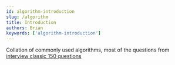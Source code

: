 ```yaml
---
id: algorithm-introduction
slug: /algorithm
title: Introduction
authors: Brian
keywords: ['algorithm-introduction']
---
```


Collation of commonly used algorithms, most of the questions from [interview classic 150 questions](https://leetcode.com/studyplan/top-interview-150/)
